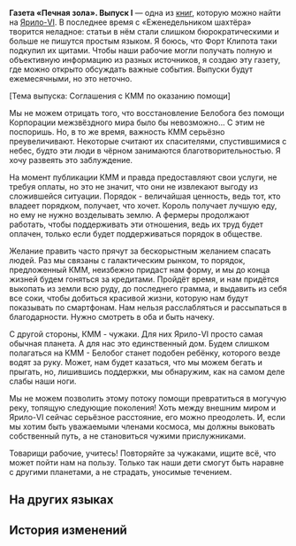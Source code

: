 {{Книга Инфобокс
|id           = 258
|Название     = Газета «Печная зола». Выпуск I
|Изображение  = Item Jarilo-VI Readable 2.png
|Мир          = Ярило-VI
|Томов        = 1
|Автор        = <!--нужно добавить-->
|Описание     = Издание Подземья, написанное анонимным писателем из народа. В нём содержатся острые комментарии по социальным вопросам.
|Том1         = {{tx}}
|Источник1    = {{tx|Отсутствует источник}}
|Персонажи    = 
|Фракции      = 
}}
'''Газета «Печная зола». Выпуск I''' — одна из [[Книги|книг]], которую можно найти на [[Ярило-VI]].
<!--
==Получение==
<gallery>
Книга НАЗВАНИЕ.png|НАЗВАНИЕ
Локация НАЗВАНИЕ.png|Расположение на карте. Ближайший пространственный якорь «[[НАЗВАНИЕ]]»
</gallery>
-->
В последнее время с «Еженедельником шахтёра» творится неладное: статьи в нём стали слишком бюрократическими и больше не пишутся простым языком. Я боюсь, что Форт Клипота таки подкупил их щитами. Чтобы наши рабочие могли получать полную и объективную информацию из разных источников, я создаю эту газету, где можно открыто обсуждать важные события. Выпуски будут ежемесячными, но это неточно.

[Тема выпуска: Соглашения с КММ по оказанию помощи]

Мы не можем отрицать того, что восстановление Белобога без помощи Корпорации межзвёздного мира было бы невозможно... С этим не поспоришь. Но, в то же время, важность КММ серьёзно преувеличивают. Некоторые считают их спасителями, спустившимися с небес, будто эти люди в чёрном занимаются благотворительностью. Я хочу развеять это заблуждение.

На момент публикации КММ и правда предоставляют свои услуги, не требуя оплаты, но это не значит, что они не извлекают выгоду из сложившейся ситуации. Порядок - величайшая ценность, ведь тот, кто владеет порядком, получает, что хочет. Король получает лучшую еду, но ему не нужно возделывать землю. А фермеры продолжают работать, чтобы поддерживать эти отношения, ведь их труд будет оплачен, только если будет поддерживаться порядок в обществе.

Желание править часто прячут за бескорыстным желанием спасать людей. Раз мы связаны с галактическим рынком, то порядок, предложенный КММ, неизбежно придаст нам форму, и мы до конца жизней будем гоняться за кредитами. Пройдёт время, и нам придётся выкопать из земли всю руду, до последнего грамма, и выдавить из себя все соки, чтобы добиться красивой жизни, которую нам будут показывать по смартфонам. Нам нельзя расслабляться и рассыпаться в благодарности. Нужно смотреть в оба и быть начеку.

С другой стороны, КММ - чужаки. Для них Ярило-VI просто самая обычная планета. А для нас это единственный дом. Будем слишком полагаться на КММ - Белобог станет подобен ребёнку, которого везде водят за руку. Может, нам будет казаться, что мы можем бегать и прыгать, но, лишившись поддержки, мы обнаружим, как на самом деле слабы наши ноги.

Мы не можем позволить этому потоку помощи превратиться в могучую реку, топящую следующие поколения! Хоть между внешним миром и Ярило-VI сейчас серьёзное расстояние, его можно преодолеть. И, если мы хотим быть уважаемыми членами космоса, мы должны выковать собственный путь, а не становиться чужими прислужниками.

Товарищи рабочие, учитесь! Повторяйте за чужаками, ищите всё, что может пойти нам на пользу. Только так наши дети смогут быть наравне с другими планетами, а не страдать, уносимые течением.

==На других языках==
{{На других языках
|en   = ''Furnace Ash Tabloid: Part 1''
|zhs  = 炉灰小报：第一期
|zht  = 爐灰小報：第一期
|ja   = 炉灰ポスト：第1号
|ko   = 용광로의 재 소식지: 제1기
|es   = Gaceta de la Ceniza del Horno I
|fr   = ''Scories Magazine : Partie 1''
|ru   = Газета «Печная зола». Выпуск I
|th   = หนังสือพิมพ์ธุลีในเตาหลอม: ฉบับที่ 1
|vi   = Tờ Báo Tro Tàn: Kỳ 1
|de   = Ofenasche Tabloid: 1. Ausgabe
|id   = Tabloid Abu Tungku: Edisi 1
|pt   = "Tabloide Cinza de Fornalha: Parte 1"
}}

==История изменений==
{{История изменений|2.7}}